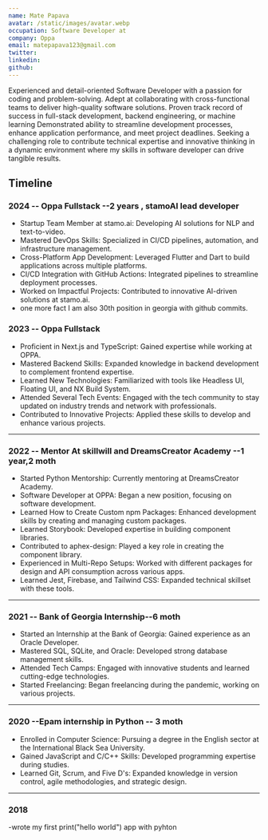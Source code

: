 ```yaml
---
name: Mate Papava
avatar: /static/images/avatar.webp
occupation: Software Developer at
company: Oppa
email: matepapava123@gmail.com
twitter:
linkedin:
github:
---
```


Experienced and detail-oriented Software Developer with a passion for coding and problem-solving. Adept
at collaborating with cross-functional teams to deliver high-quality software solutions. Proven track record
of success in full-stack development, backend engineering, or machine learning Demonstrated ability to
streamline development processes, enhance application performance, and meet project deadlines. Seeking
a challenging role to contribute technical expertise and innovative thinking in a dynamic environment where
my skills in software developer can drive tangible results.

## Timeline

### 2024 -- Oppa Fullstack --2 years , stamoAI lead developer

- Startup Team Member at stamo.ai: Developing AI solutions for NLP and text-to-video.
- Mastered DevOps Skills: Specialized in CI/CD pipelines, automation, and infrastructure management.
- Cross-Platform App Development: Leveraged Flutter and Dart to build applications across multiple platforms.
- CI/CD Integration with GitHub Actions: Integrated pipelines to streamline deployment processes.
- Worked on Impactful Projects: Contributed to innovative AI-driven solutions at stamo.ai.
- one more fact I am also 30th position in georgia with github commits.

### 2023 -- Oppa Fullstack 

- Proficient in Next.js and TypeScript: Gained expertise while working at OPPA.
- Mastered Backend Skills: Expanded knowledge in backend development to complement frontend expertise.
- Learned New Technologies: Familiarized with tools like Headless UI, Floating UI, and NX Build System.
- Attended Several Tech Events: Engaged with the tech community to stay updated on industry trends and network with professionals.
- Contributed to Innovative Projects: Applied these skills to develop and enhance various projects.

---

### 2022 -- Mentor At skillwill and DreamsCreator Academy --1 year,2 moth

- Started Python Mentorship: Currently mentoring at DreamsCreator Academy.
- Software Developer at OPPA: Began a new position, focusing on software development.
- Learned How to Create Custom npm Packages: Enhanced development skills by creating and managing custom packages.
- Learned Storybook: Developed expertise in building component libraries.
- Contributed to aphex-design: Played a key role in creating the component library.
- Experienced in Multi-Repo Setups: Worked with different packages for design and API consumption across various apps.
- Learned Jest, Firebase, and Tailwind CSS: Expanded technical skillset with these tools.

---

### 2021 -- Bank of Georgia Internship--6 moth
- Started an Internship at the Bank of Georgia: Gained experience as an Oracle Developer.
- Mastered SQL, SQLite, and Oracle: Developed strong database management skills.
- Attended Tech Camps: Engaged with innovative students and learned cutting-edge technologies.
- Started Freelancing: Began freelancing during the pandemic, working on various projects.

---

### 2020 --Epam internship in Python -- 3 moth

- Enrolled in Computer Science: Pursuing a degree in the English sector at the International Black Sea University.
- Gained JavaScript and C/C++ Skills: Developed programming expertise during studies.
- Learned Git, Scrum, and Five D's: Expanded knowledge in version control, agile methodologies, and strategic design.

---

### 2018

-wrote my first print("hello world") app with pyhton
